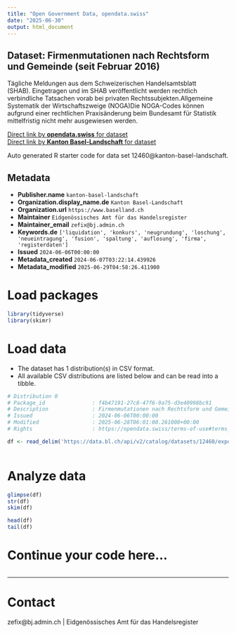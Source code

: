 ```yaml
---
title: "Open Government Data, opendata.swiss"
date: "2025-06-30"
output: html_document
---
```


## Dataset: Firmenmutationen nach Rechtsform und Gemeinde (seit Februar 2016)

Tägliche Meldungen aus dem Schweizerischen Handelsamtsblatt (SHAB). Eingetragen und im SHAB veröffentlicht werden rechtlich verbindliche Tatsachen vorab bei privaten Rechtssubjekten.Allgemeine Systematik der Wirtschaftszweige (NOGA)Die NOGA-Codes können aufgrund einer rechtlichen Praxisänderung beim Bundesamt für Statistik mittelfristig nicht mehr ausgewiesen werden.

[Direct link by **opendata.swiss** for dataset](https://opendata.swiss/de/dataset/firmenmutationen-nach-rechtsform-noga-einteilung-und-gemeinde-seit-februar-2016)<br>
[Direct link by **Kanton Basel-Landschaft** for dataset](https://data.bl.ch/explore/dataset/12460/)

Auto generated R starter code for data set 12460@kanton-basel-landschaft.

## Metadata

- **Publisher.name** `kanton-basel-landschaft`
- **Organization.display_name.de** `Kanton Basel-Landschaft`
- **Organization.url** `https://www.baselland.ch`
- **Maintainer** `Eidgenössisches Amt für das Handelsregister`
- **Maintainer_email** `zefix@bj.admin.ch`
- **Keywords.de** `['liquidation', 'konkurs', 'neugrundung', 'loschung', 'neueintragung', 'fusion', 'spaltung', 'auflosung', 'firma', 'registerdaten']`
- **Issued** `2024-06-06T00:00:00`
- **Metadata_created** `2024-06-07T03:22:14.439926`
- **Metadata_modified** `2025-06-29T04:58:26.411900`


# Load packages

```r

library(tidyverse)
library(skimr)

```

# Load data

-   The dataset has 1 distribution(s) in CSV format.
-   All available CSV distributions are listed below and can be read into a tibble.

```r

# Distribution 0
# Package_id               : f4b47191-27c8-47f6-9a75-d3e40998bc91
# Description              : Firmenmutationen nach Rechtsform und Gemeinde (seit Februar 2016) (csv)
# Issued                   : 2024-06-06T00:00:00
# Modified                 : 2025-06-28T06:01:00.261000+00:00
# Rights                   : https://opendata.swiss/terms-of-use#terms_by

df <- read_delim('https://data.bl.ch/api/v2/catalog/datasets/12460/exports/csv?use_labels=true')



```

# Analyze data

```r

glimpse(df)
str(df)
skim(df)

head(df)
tail(df)

```

# Continue your code here...

```r

```

------------------------------------------------------------------------

# Contact

zefix@bj.admin.ch | Eidgenössisches Amt für das Handelsregister
